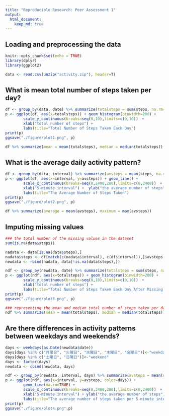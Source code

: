 ```yaml
---
title: "Reproducible Research: Peer Assessment 1"
output: 
  html_document:
    keep_md: true
---
```


## Loading and preprocessing the data
```r
knitr::opts_chunk$set(echo = TRUE)
library(dplyr)
library(ggplot2)

data <- read.csv(unzip("activity.zip"), header=T)
```

## What is mean total number of steps taken per day?
```r
df <- group_by(data, date) %>% summarize(totalsteps = sum(steps, na.rm=TRUE))
p <- ggplot(df, aes(x=totalsteps)) + geom_histogram(binwidth=200) +
        scale_y_continuous(breaks=seq(0,10),limits=c(0,10))　+
        xlab("total number of steps") +
        labs(title="Total Number of Steps Taken Each Day")
print(p)
ggsave("./figure/plot1.png", p)

df %>% summarize(mean = mean(totalsteps), median = median(totalsteps))
```

## What is the average daily activity pattern?
```r
df <- group_by(data, interval) %>% summarize(avsteps = mean(steps, na.rm=TRUE))
p <- ggplot(df, aes(x=interval, y=avsteps)) + geom_line() +
        scale_x_continuous(breaks=seq(0,2400,200),limits=c(0,2400))　+
        xlab("5-minute interval") +  ylab("the average number of steps") +
        labs(title="The Average Number of Steps Taken")
print(p)
ggsave("./figure/plot2.png", p)

df %>% summarize(average = mean(avsteps), maximum = max(avsteps))
```


## Imputing missing values
```r
### the total number of the missing values in the dataset 
sum(is.na(data$steps))

nadata <- data[is.na(data$steps),]
nadata$steps <- df[match(c(nadata$interval), c(df$interval)),]$avsteps
newdata <- rbind(nadata, data[!is.na(data$steps),])

ndf <- group_by(newdata, date) %>% summarize(totalsteps = sum(steps, na.rm=TRUE))
p <- ggplot(ndf, aes(x=totalsteps)) + geom_histogram(binwidth=200) +
        scale_y_continuous(breaks=seq(0,10),limits=c(0,10))　+
        xlab("total number of steps") +
        labs(title="Total Number of Steps Taken Each Day After Missing Values Are Imputed")
print(p)
ggsave("./figure/plot3.png", p)

### representing the mean and median total number of steps taken per day.
ndf %>% summarize(mean = mean(totalsteps), median = median(totalsteps))
```

## Are there differences in activity patterns between weekdays and weekends?
```r
days <- weekdays(as.Date(newdata$date))
days[days %in% c("月曜日", "火曜日", "水曜日", "木曜日", "金曜日")]<-"weekday"
days[days %in% c("土曜日", "日曜日")]<-"weekend"
days <- factor(days)
newdata <- cbind(newdata, days)

ndf <- group_by(newdata, interval, days) %>% summarize(avsteps = mean(steps, na.rm=TRUE))
p <- ggplot(ndf, aes(x=interval, y=avsteps, color=days)) + 
        geom_line(na.rm=TRUE) +
        scale_x_continuous(breaks=seq(0,2400,200),limits=c(0,2400))　+
        xlab("5-minute interval") + ylab("the average number of steps") +
        labs(title="The average number of steps taken per 5-minute interval")
print(p)
ggsave("./figure/plot4.png",p)
```
